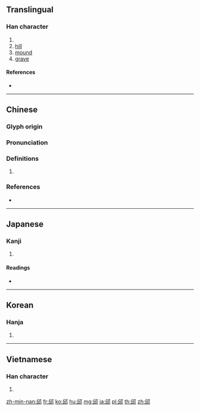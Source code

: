 {{character info/new}}
==Translingual==

===Han character===
{{Han char|rn=163|rad=邑|as=05|sn=8|four=77127|canj=OMNL|ids=⿰丘阝}}

# {{surname|lang=zh}}
# [[hill]]
# [[mound]]
# [[grave]]

====References====
* {{Han ref|kx=1269.260|dkj=39335|dj=1768.090|hdz=63763.050|uh=90B1|ud=37041|bh=AAF4|bd=43764}}

----

==Chinese==
{{zh-forms}}

===Glyph origin===
{{Han etym}}

===Pronunciation===
{{zh-pron
|m=qiū
|c=jau1
|h=pfs=
|md=
|mn=khu
|w=
|mc=y
|oc=y
|cat=
}}

===Definitions===
{{zh-hanzi}}

# {{rfdef|lang=zh}}

===References===
* {{thcwd|41092}}

----

==Japanese==

===Kanji===
{{ja-kanji|grade=|rs=邑05}}

# {{defn|lang=ja|sort=邑05}}

====Readings====
* {{ja-readings|on=[[きゅう]] (kyū)|kun=[[おか]] (oka)|nanori=}}

----

==Korean==

===Hanja===
{{ko-hanja|hangeul=구|eumhun=|rv=gu|mr=ku|y=kwu}}

# {{defn|lang=ko|sort=邑05}}

----

==Vietnamese==

===Han character===
{{vi-hantu|[[khâu]], [[khưu]]|rs=邑05}}

# {{defn|lang=vi|sort=邑05}}

[[zh-min-nan:邱]]
[[fr:邱]]
[[ko:邱]]
[[hu:邱]]
[[mg:邱]]
[[ja:邱]]
[[pl:邱]]
[[th:邱]]
[[zh:邱]]